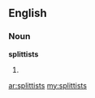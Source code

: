 ==English==

===Noun===
'''splittists'''

# {{plural of|[[splittist]]}}

[[ar:splittists]]
[[my:splittists]]